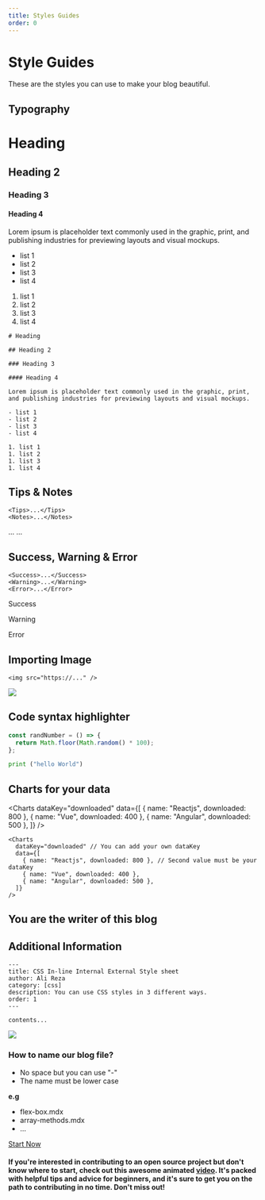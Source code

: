 ```yaml
---
title: Styles Guides
order: 0
---
```


# Style Guides

These are the styles you can use to make your blog beautiful.

## Typography

# Heading

## Heading 2

### Heading 3

#### Heading 4

Lorem ipsum is placeholder text commonly used in the graphic, print, and publishing industries for previewing layouts and visual mockups.

- list 1
- list 2
- list 3
- list 4

1. list 1
1. list 2
1. list 3
1. list 4

```md:[blog].mdx
# Heading

## Heading 2

### Heading 3

#### Heading 4

Lorem ipsum is placeholder text commonly used in the graphic, print, and publishing industries for previewing layouts and visual mockups.

- list 1
- list 2
- list 3
- list 4

1. list 1
1. list 2
1. list 3
1. list 4
```

## Tips & Notes

```md:[blog].mdx
<Tips>...</Tips>
<Notes>...</Notes>
```

<Tips>...</Tips>
<Notes>...</Notes>

## Success, Warning & Error

```md:[blog].mdx
<Success>...</Success>
<Warning>...</Warning>
<Error>...</Error>
```

<Success>Success</Success>

<Warning>Warning</Warning>

<Error>Error</Error>

## Importing Image

```md:[blog].mdx
<img src="https://..." />
```

<img src="https://images.unsplash.com/photo-1580927752452-89d86da3fa0a?ixlib=rb-4.0.3&ixid=MnwxMjA3fDB8MHxwaG90by1wYWdlfHx8fGVufDB8fHx8&auto=format&fit=crop&w=1170&q=80" />

## Code syntax highlighter

```js:app.js
const randNumber = () => {
  return Math.floor(Math.random() * 100);
};
```

```python:app.py
print ("hello World")
```

## Charts for your data

<Charts
  dataKey="downloaded"
  data={[
    { name: "Reactjs", downloaded: 800 },
    { name: "Vue", downloaded: 400 },
    { name: "Angular", downloaded: 500 },
  ]}
/>

```jsx:[blog].mdx
<Charts
  dataKey="downloaded" // You can add your own dataKey
  data={[
    { name: "Reactjs", downloaded: 800 }, // Second value must be your dataKey
    { name: "Vue", downloaded: 400 },
    { name: "Angular", downloaded: 500 },
  ]}
/>
```

## You are the writer of this blog

<Author
  name="Ali Reza"
  headline="Front-End Developer"
  image="https://pbs.twimg.com/profile_images/1598932468492476416/tTkHaLF7_400x400.jpg"
  link="https://twitter.com/Ali_Developer05"
/>

## Additional Information

```md:blog.mdx
---
title: CSS In-line Internal External Style sheet
author: Ali Reza
category: [css]
description: You can use CSS styles in 3 different ways.
order: 1
---

contents...
```

<img src="https://user-images.githubusercontent.com/99729607/221332101-40a618a6-6ea3-4761-b93b-5aaf97b84239.png" />

### How to name our blog file?

- No space but you can use "-"
- The name must be lower case

**e.g**

- flex-box.mdx
- array-methods.mdx
- ...

[Start Now](https://github.com/AliReza1083/AniLearn.dev)

#### If you're interested in contributing to an open source project but don't know where to start, check out this awesome animated [video](https://twitter.com/Ali_Developer05/status/1617810628110094336?s=20). It's packed with helpful tips and advice for beginners, and it's sure to get you on the path to contributing in no time. Don't miss out!
